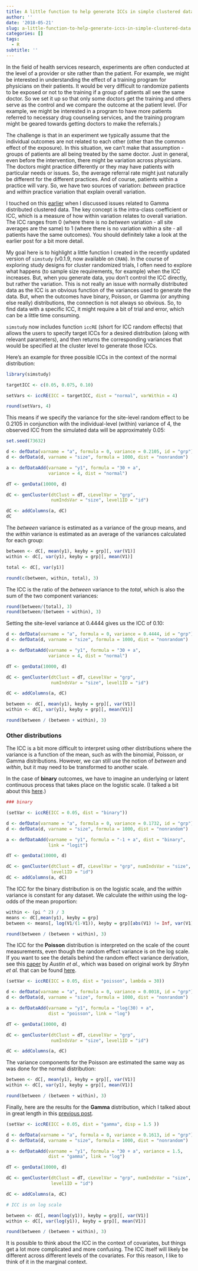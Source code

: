```yaml
---
title: A little function to help generate ICCs in simple clustered data
author: ''
date: '2018-05-21'
slug: a-little-function-to-help-generate-iccs-in-simple-clustered-data
categories: []
tags:
  - R
subtitle: ''
---
```


In the field of health services research, experiments are often conducted at the level of a provider or site rather than the patient. For example, we might be interested in understanding the effect of a training program for physicians on their patients. It would be very difficult to randomize patients to be exposed or not to the training if a group of patients all see the same doctor. So we set it up so that only some doctors get the training and others serve as the control and we compare the outcome at the patient level. (For example, we might be interested in a program to have more patients referred to necessary drug counseling services, and the training program might be geared towards getting doctors to make the referrals.)

The challenge is that in an experiment we typically assume that the individual outcomes are not related to each other (other than the common effect of the exposure). In this situation, we can't make that assumption - groups of patients are all being treated by the same doctor. Just in general, even before the intervention, there might be variation across physicians. The doctors might practice differently or they may have patients with particular needs or issues. So, the average referral rate might just naturally be different for the different practices. And of course, patients within a practice will vary. So, we have two sources of variation: *between* practice and *within* practice variation that explain overall variation.

I touched on this [earlier](https://www.rdatagen.net/post/icc-for-gamma-distribution/) when I discussed issues related to Gamma distributed clustered data. The key concept is the intra-class coefficient or ICC, which is a measure of how within variation relates to overall variation. The ICC ranges from 0 (where there is no *between* variation - all site averages are the same) to 1 (where there is no variation within a site - all patients have the same outcomes). You should definitely take a look at the earlier post for a bit more detail. 

My goal here is to highlight a little function I created in the recently updated version of `simstudy` (v0.1.9, now available on `CRAN`). In the course of exploring study designs for cluster randomized trials, I often need to explore what happens (to sample size requirements, for example) when the ICC increases. But, when you generate data, you don't control the ICC directly, but rather the variation. This is not really an issue with normally distributed data as the ICC is an obvious function of the variances used to generate the data. But, when the outcomes have binary, Poisson, or Gamma (or anything else really) distributions, the connection is not always so obvious. So, to find data with a specific ICC, it might require a bit of trial and error, which can be a little time consuming.

`simstudy` now includes function `iccRE` (short for ICC random effects) that allows the users to specify target ICCs for a desired distribution (along with relevant parameters), and then returns the corresponding variances that would be specified at the cluster level to generate those ICCs.

Here's an example for three possible ICCs in the context of the normal distribution:

```r
library(simstudy)

targetICC <- c(0.05, 0.075, 0.10)

setVars <- iccRE(ICC = targetICC, dist = "normal", varWithin = 4)

round(setVars, 4)
```

This means if we specify the variance for the site-level random effect to be 0.2105 in conjunction with the individual-level (within) variance of 4, the observed ICC from the simulated data will be approximately 0.05:

```r
set.seed(73632)

d <- defData(varname = "a", formula = 0, variance = 0.2105, id = "grp")
d <- defData(d, varname = "size", formula = 1000, dist = "nonrandom")

a <- defDataAdd(varname = "y1", formula = "30 + a", 
                variance = 4, dist = "normal")

dT <- genData(10000, d)

dC <- genCluster(dtClust = dT, cLevelVar = "grp", 
                 numIndsVar = "size", level1ID = "id")

dC <- addColumns(a, dC)
dC
```

The *between* variance is estimated as a variance of the group means, and the *within* variance is estimated as an average of the variances calculated for each group:

```r
between <- dC[, mean(y1), keyby = grp][, var(V1)] 
within <- dC[, var(y1), keyby = grp][, mean(V1)]

total <- dC[, var(y1)]

round(c(between, within, total), 3)
```

The ICC is the ratio of the  *between* variance to the *total*, which is also the sum of the two component variances:

```r
round(between/(total), 3)
round(between/(between + within), 3)
```

Setting the site-level variance at 0.4444 gives us the ICC of 0.10:

```r
d <- defData(varname = "a", formula = 0, variance = 0.4444, id = "grp")
d <- defData(d, varname = "size", formula = 1000, dist = "nonrandom")

a <- defDataAdd(varname = "y1", formula = "30 + a", 
                variance = 4, dist = "normal")

dT <- genData(10000, d)

dC <- genCluster(dtClust = dT, cLevelVar = "grp", 
                 numIndsVar = "size", level1ID = "id")

dC <- addColumns(a, dC)

between <- dC[, mean(y1), keyby = grp][, var(V1)] 
within <- dC[, var(y1), keyby = grp][, mean(V1)]

round(between / (between + within), 3)
```

### Other distributions

The ICC is a bit more difficult to interpret using other distributions where the variance is a function of the mean, such as with the binomial, Poisson, or Gamma distributions. However, we can still use the notion of *between* and *within*, but it may need to be transformed to another scale.

In the case of **binary** outcomes, we have to imagine an underlying or latent continuous process that takes place on the logistic scale. (I talked a bit about this [here](https://www.rdatagen.net/post/ordinal-regression/).)

```r
### binary

(setVar <- iccRE(ICC = 0.05, dist = "binary"))

d <- defData(varname = "a", formula = 0, variance = 0.1732, id = "grp")
d <- defData(d, varname = "size", formula = 1000, dist = "nonrandom")

a <- defDataAdd(varname = "y1", formula = "-1 + a", dist = "binary", 
                link = "logit")

dT <- genData(10000, d)

dC <- genCluster(dtClust = dT, cLevelVar = "grp", numIndsVar = "size", 
                 level1ID = "id")
dC <- addColumns(a, dC)
```

The ICC for the binary distribution is on the logistic scale, and the *within* variance is constant for any dataset. We calculate the *within* using the log-odds of the mean proportion:

```r
within <- (pi ^ 2) / 3
means <- dC[,mean(y1), keyby = grp]
between <- means[, log(V1/(1-V1)), keyby = grp][abs(V1) != Inf, var(V1)]

round(between / (between + within), 3)
```

The ICC for the **Poisson** distribution is interpreted on the scale of the count measurements, even though the random effect variance is on the log scale. If you want to see the details behind the random effect variance derivation, see this [paper](https://onlinelibrary.wiley.com/doi/abs/10.1002/sim.7532) by *Austin et al.*, which was based on original work by *Stryhn et al.* that can be found [here](http://www.sciquest.org.nz/node/64294).

```r
(setVar <- iccRE(ICC = 0.05, dist = "poisson", lambda = 30))

d <- defData(varname = "a", formula = 0, variance = 0.0018, id = "grp")
d <- defData(d, varname = "size", formula = 1000, dist = "nonrandom")

a <- defDataAdd(varname = "y1", formula = "log(30) + a", 
                dist = "poisson", link = "log")

dT <- genData(10000, d)

dC <- genCluster(dtClust = dT, cLevelVar = "grp", 
                 numIndsVar = "size", level1ID = "id")

dC <- addColumns(a, dC)
```

The variance components for the Poisson are estimated the same way as was done for the normal distribution:

```r
between <- dC[, mean(y1), keyby = grp][, var(V1)] 
within <- dC[, var(y1), keyby = grp][, mean(V1)]

round(between / (between + within), 3)
```

Finally, here are the results for the **Gamma** distribution, which I talked about in great length in this [previous post](https://www.rdatagen.net/post/icc-for-gamma-distribution/).

```r
(setVar <- iccRE(ICC = 0.05, dist = "gamma", disp = 1.5 ))

d <- defData(varname = "a", formula = 0, variance = 0.1613, id = "grp")
d <- defData(d, varname = "size", formula = 1000, dist = "nonrandom")

a <- defDataAdd(varname = "y1", formula = "30 + a", variance = 1.5, 
                dist = "gamma", link = "log")

dT <- genData(10000, d)

dC <- genCluster(dtClust = dT, cLevelVar = "grp", numIndsVar = "size",
                 level1ID = "id")

dC <- addColumns(a, dC)

# ICC is on log scale

between <- dC[, mean(log(y1)), keyby = grp][, var(V1)] 
within <- dC[, var(log(y1)), keyby = grp][, mean(V1)]

round(between / (between + within), 3)
```

It is possible to think about the ICC in the context of covariates, but things get a lot more complicated and more confusing. The ICC itself will likely be different across different levels of the covariates. For this reason, I like to think of it in the marginal context.